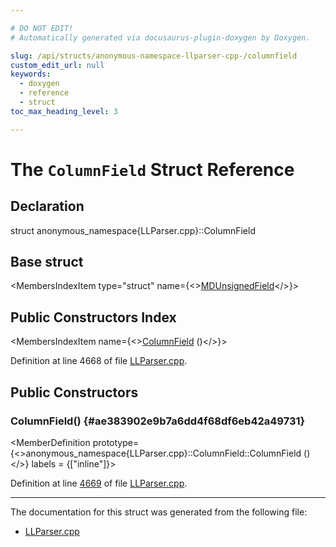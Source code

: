 ```yaml
---

# DO NOT EDIT!
# Automatically generated via docusaurus-plugin-doxygen by Doxygen.

slug: /api/structs/anonymous-namespace-llparser-cpp-/columnfield
custom_edit_url: null
keywords:
  - doxygen
  - reference
  - struct
toc_max_heading_level: 3

---
```





# The `ColumnField` Struct Reference

<DoxygenPage pluginConfig={pluginConfig}>



## Declaration

<CodeBlock>struct anonymous_namespace{LLParser.cpp}::ColumnField</CodeBlock>

## Base struct

<MembersIndex>

<MembersIndexItem
  type="struct"
  name={<><a href="/docs/api/structs/anonymous-namespace-llparser-cpp-/mdunsignedfield">MDUnsignedField</a></>}>
</MembersIndexItem>

</MembersIndex>

## Public Constructors Index

<MembersIndex>

<MembersIndexItem
  name={<><a href="#ae383902e9b7a6dd4f68df6eb42a49731">ColumnField</a> ()</>}>
</MembersIndexItem>

</MembersIndex>


Definition at line 4668 of file <a href="/docs/api/files/lib/lib/asmparser/llparser-cpp">LLParser.cpp</a>.

<SectionDefinition>

## Public Constructors

### ColumnField() {#ae383902e9b7a6dd4f68df6eb42a49731}

<MemberDefinition
  prototype={<>anonymous&#95;namespace&#123;LLParser.cpp&#125;::ColumnField::ColumnField ()</>}
  labels = {["inline"]}>

Definition at line <a href="/docs/api/files/lib/lib/asmparser/llparser-cpp/#l04669">4669</a> of file <a href="/docs/api/files/lib/lib/asmparser/llparser-cpp">LLParser.cpp</a>.
</MemberDefinition>

</SectionDefinition>

<hr/>

The documentation for this struct was generated from the following file:

<ul>
<li><a href="/docs/api/files/lib/lib/asmparser/llparser-cpp">LLParser.cpp</a></li>
</ul>

</DoxygenPage>
